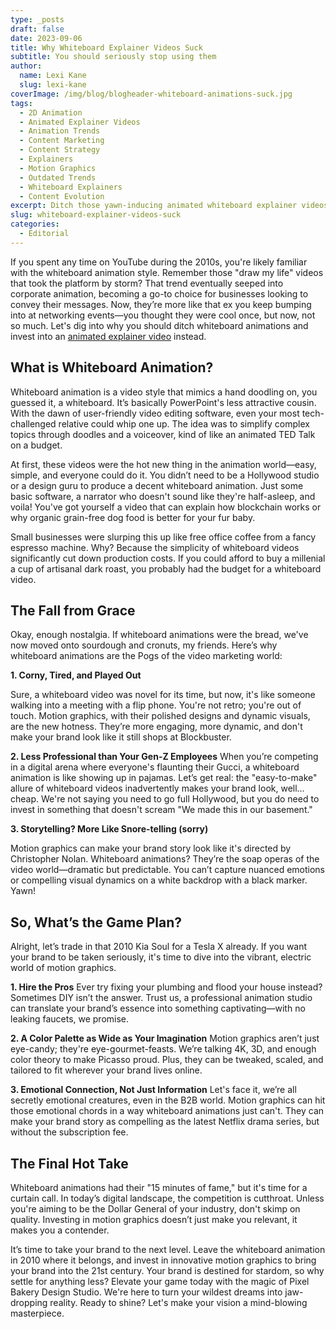 ```yaml
---
type: _posts
draft: false
date: 2023-09-06
title: Why Whiteboard Explainer Videos Suck
subtitle: You should seriously stop using them
author:
  name: Lexi Kane
  slug: lexi-kane
coverImage: /img/blog/blogheader-whiteboard-animations-suck.jpg
tags:
  - 2D Animation
  - Animated Explainer Videos
  - Animation Trends
  - Content Marketing
  - Content Strategy
  - Explainers
  - Motion Graphics
  - Outdated Trends
  - Whiteboard Explainers
  - Content Evolution
excerpt: Ditch those yawn-inducing animated whiteboard explainer videos and make way for motion graphics. Discover why upgrading is crucial for your brand's image.
slug: whiteboard-explainer-videos-suck
categories:
  - Editorial
---
```

If you spent any time on YouTube during the 2010s, you're likely familiar with the whiteboard animation style. Remember those "draw my life" videos that took the platform by storm? That trend eventually seeped into corporate animation, becoming a go-to choice for businesses looking to convey their messages. Now, they’re more like that ex you keep bumping into at networking events—you thought they were cool once, but now, not so much. Let's dig into why you should ditch whiteboard animations and invest into an [animated explainer video](/services/animated-explainer-videos) instead.

## What is Whiteboard Animation?

Whiteboard animation is a video style that mimics a hand doodling on, you guessed it, a whiteboard. It’s basically PowerPoint's less attractive cousin. With the dawn of user-friendly video editing software, even your most tech-challenged relative could whip one up. The idea was to simplify complex topics through doodles and a voiceover, kind of like an animated TED Talk on a budget.

At first, these videos were the hot new thing in the animation world—easy, simple, and everyone could do it. You didn’t need to be a Hollywood studio or a design guru to produce a decent whiteboard animation. Just some basic software, a narrator who doesn't sound like they're half-asleep, and voila! You've got yourself a video that can explain how blockchain works or why organic grain-free dog food is better for your fur baby.

Small businesses were slurping this up like free office coffee from a fancy espresso machine. Why? Because the simplicity of whiteboard videos significantly cut down production costs. If you could afford to buy a millenial a cup of artisanal dark roast, you probably had the budget for a whiteboard video.

## The Fall from Grace

Okay, enough nostalgia. If whiteboard animations were the bread, we've now moved onto sourdough and cronuts, my friends. Here’s why whiteboard animations are the Pogs of the video marketing world:

**1. Corny, Tired, and Played Out**

Sure, a whiteboard video was novel for its time, but now, it's like someone walking into a meeting with a flip phone. You're not retro; you're out of touch. Motion graphics, with their polished designs and dynamic visuals, are the new hotness. They’re more engaging, more dynamic, and don't make your brand look like it still shops at Blockbuster.

**2. Less Professional than Your Gen-Z Employees**
When you’re competing in a digital arena where everyone's flaunting their Gucci, a whiteboard animation is like showing up in pajamas. Let’s get real: the "easy-to-make" allure of whiteboard videos inadvertently makes your brand look, well… cheap. We're not saying you need to go full Hollywood, but you do need to invest in something that doesn't scream "We made this in our basement."

**3. Storytelling? More Like Snore-telling (sorry)**

Motion graphics can make your brand story look like it's directed by Christopher Nolan. Whiteboard animations? They’re the soap operas of the video world—dramatic but predictable. You can’t capture nuanced emotions or compelling visual dynamics on a white backdrop with a black marker. Yawn!

## So, What’s the Game Plan?

Alright, let’s trade in that 2010 Kia Soul for a Tesla X already. If you want your brand to be taken seriously, it's time to dive into the vibrant, electric world of motion graphics.

**1. Hire the Pros**
Ever try fixing your plumbing and flood your house instead? Sometimes DIY isn’t the answer. Trust us, a professional animation studio can translate your brand’s essence into something captivating—with no leaking faucets, we promise.

**2. A Color Palette as Wide as Your Imagination**
Motion graphics aren’t just eye-candy; they're eye-gourmet-feasts. We’re talking 4K, 3D, and enough color theory to make Picasso proud. Plus, they can be tweaked, scaled, and tailored to fit wherever your brand lives online.

**3. Emotional Connection, Not Just Information**
Let's face it, we’re all secretly emotional creatures, even in the B2B world. Motion graphics can hit those emotional chords in a way whiteboard animations just can't. They can make your brand story as compelling as the latest Netflix drama series, but without the subscription fee.

## The Final Hot Take

Whiteboard animations had their "15 minutes of fame," but it's time for a curtain call. In today’s digital landscape, the competition is cutthroat. Unless you're aiming to be the Dollar General of your industry, don't skimp on quality. Investing in motion graphics doesn’t just make you relevant, it makes you a contender.

It’s time to take your brand to the next level. Leave the whiteboard animation in 2010 where it belongs, and invest in innovative motion graphics to bring your brand into the 21st century. Your brand is destined for stardom, so why settle for anything less? Elevate your game today with the magic of Pixel Bakery Design Studio. We're here to turn your wildest dreams into jaw-dropping reality. Ready to shine? Let's make your vision a mind-blowing masterpiece.
